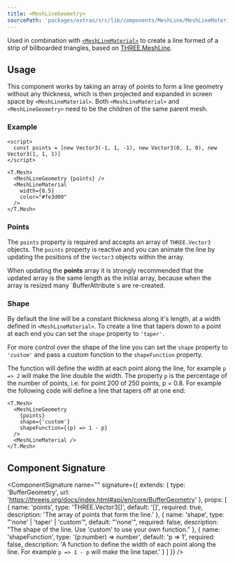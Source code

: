 ```yaml
---
title: <MeshLineGeometry>
sourcePath: 'packages/extras/src/lib/components/MeshLine/MeshLineMaterial.svelte'
---
```


Used in combination with [`<MeshLineMaterial>`](/reference/extras/meshline-material) to create a line formed of a strip of billboarded triangles, based on <a href="https://github.com/spite/THREE.MeshLine" target="_blank">THREE.MeshLine</a>.

<Example path="extras/meshline-geometry" />

## Usage

This component works by taking an array of points to form a line geometry without any thickness, which is then projected and expanded in screen space by `<MeshLineMaterial>`.
Both `<MeshLineMaterial>` and `<MeshLineGeometry>` need to be the children of the same parent mesh.

### Example

```svelte
<script>
  const points = [new Vector3(-1, 1, -1), new Vector3(0, 1, 0), new Vector3(1, 1, 1)]
</script>

<T.Mesh>
  <MeshLineGeometry {points} />
  <MeshLineMaterial
    width={0.5}
    color="#fe3d00"
  />
</T.Mesh>
```

### Points

The `points` property is required and accepts an array of `THREE.Vector3` objects.
The `points` property is reactive and you can animate the line by updating the positions of the `Vector3` objects within the array.

<Tip type="warning">
  When updating the <b>points</b> array it is strongly recommended that the updated array is the
  same length as the initial array, because when the array is resized many `BufferAttribute`s are
  re-created.
</Tip>

### Shape

By default the line will be a constant thickness along it's length, at a width defined in `<MeshLineMaterial>`.
To create a line that tapers down to a point at each end you can set the `shape` property to `'taper'`.

For more control over the shape of the line you can set the `shape` property to `'custom'` and pass a custom function to the `shapeFunction` property.

The function will define the width at each point along the line, for example `p => 2` will make the line double the width.
The property `p` is the percentage of the number of points, i.e. for point 200 of 250 points, p = 0.8.
For example the following code will define a line that tapers off at one end:

```svelte
<T.Mesh>
  <MeshLineGeometry
    {points}
    shape={'custom'}
    shapeFunction={(p) => 1 - p}
  />
  <MeshLineMaterial />
</T.Mesh>
```

## Component Signature

<ComponentSignature
  name="<MeshLineGeometry>"
  signature={{
    extends: {
      type: 'BufferGeometry',
      url: 'https://threejs.org/docs/index.html#api/en/core/BufferGeometry'
    },
    props: [
      {
        name: 'points',
        type: 'THREE.Vector3[]',
        default: '[]',
        required: true,
        description: 'The array of points that form the line.'
      },
      {
        name: 'shape',
        type: "'none' | 'taper' | 'custom'",
        default: "'none'",
        required: false,
        description: "The shape of the line. Use 'custom' to use your own function."
      },
      {
        name: 'shapeFunction',
        type: '(p:number) => number',
        default: 'p => 1',
        required: false,
        description:
          'A function to define the width of each point along the line. For example `p => 1 - p` will make the line taper.'
      }
    ]
  }}
/>
